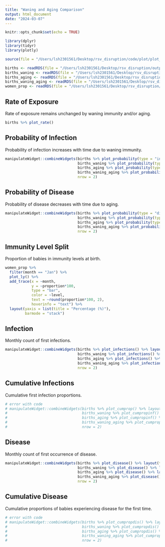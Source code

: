 ```yaml
---
title: "Waning and Aging Comparison"
output: html_document
date: "2024-03-07"
---
```


```r
knitr::opts_chunk$set(echo = TRUE)

library(dplyr)
library(tidyr)
library(plotly)

source(file = "/Users/lsh2301561/Desktop/rsv_disruption/code/plot/plot_births.R")
```

```r
births <- readRDS(file = "/Users/lsh2301561/Desktop/rsv_disruption/output/data/waning_aging/births.rds")
births_waning <- readRDS(file = "/Users/lsh2301561/Desktop/rsv_disruption/output/data/waning_aging/births_waning.rds")
births_aging <- readRDS(file = "/Users/lsh2301561/Desktop/rsv_disruption/output/data/waning_aging/births_aging.rds")
births_waning_aging <- readRDS(file = "/Users/lsh2301561/Desktop/rsv_disruption/output/data/waning_aging/births_waning_aging.rds")
women_prop <- readRDS(file = "/Users/lsh2301561/Desktop/rsv_disruption/output/data/women/women_prop.rds")
```
## Rate of Exposure

Rate of exposure remains unchanged by waning immunity and/or aging.

```r
births %>% plot_rate()
```

## Probability of Infection

Probability of infection increases with time due to waning immunity.

```r
manipulateWidget::combineWidgets(births %>% plot_probability(type = "infection") %>% layout(title = "No Waning or Aging"),
                                 births_waning %>% plot_probability(type = "infection") %>% layout(title = "Waning"),
                                 births_aging %>% plot_probability(type = "infection") %>% layout(title = "Aging"),
                                 births_waning_aging %>% plot_probability(type = "infection") %>% layout(title = "Waning and Aging"),
                                 nrow = 2)
```

## Probability of Disease

Probability of disease decreases with time due to aging.

```r
manipulateWidget::combineWidgets(births %>% plot_probability(type = "disease") %>% layout(title = "No Waning or Aging"),
                                 births_waning %>% plot_probability(type = "disease") %>% layout(title = "Waning"),
                                 births_aging %>% plot_probability(type = "disease") %>% layout(title = "Aging"),
                                 births_waning_aging %>% plot_probability(type = "disease") %>% layout(title = "Waning and Aging"),
                                 nrow = 2)
```

## Immunity Level Split

Proportion of babies in immunity levels at birth.

```r
women_prop %>% 
  filter(month == "Jan") %>% 
  plot_ly() %>% 
  add_trace(x = ~month,
            y = ~proportion*100,
            type = "bar",
            color = ~level, 
            text = ~round(proportion*100, 2),
            hoverinfo = "text") %>% 
  layout(yaxis = list(title = "Percentage (%)"),
         barmode = "stack")
```

## Infection

Monthly count of first infections.

```r
manipulateWidget::combineWidgets(births %>% plot_infections() %>% layout(title = "No Waning or Aging"),
                                 births_waning %>% plot_infections() %>% layout(title = "Waning"),
                                 births_aging %>% plot_infections() %>% layout(title = "Aging"),
                                 births_waning_aging %>% plot_infections() %>% layout(title = "Waning and Aging"),
                                 nrow = 2)
```

## Cumulative Infections

Cumulative first infection proportions.

```r
# error with code
# manipulateWidget::combineWidgets(births %>% plot_cumprop() %>% layout(title = "No Waning or Aging"),
#                                  births_waning %>% plot_cumpropinf() %>% layout(title = "Waning"),
#                                  births_aging %>% plot_cumpropinf() %>% layout(title = "Aging"),
#                                  births_waning_aging %>% plot_cumpropinf() %>% layout(title = "Waning and Aging"),
#                                  nrow = 2)
```

## Disease

Monthly count of first occurrence of disease.

```r
manipulateWidget::combineWidgets(births %>% plot_disease() %>% layout(title = "No Waning or Aging"),
                                 births_waning %>% plot_disease() %>% layout(title = "Waning"),
                                 births_aging %>% plot_disease() %>% layout(title = "Aging"),
                                 births_waning_aging %>% plot_disease() %>% layout(title = "Waning and Aging"),
                                 nrow = 2)
```

## Cumulative Disease

Cumulative proportions of babies experiencing disease for the first time.

```r
# error with code
# manipulateWidget::combineWidgets(births %>% plot_cumpropdis() %>% layout(title = "No Waning or Aging"),
#                                  births_waning %>% plot_cumpropdis() %>% layout(title = "Waning"),
#                                  births_aging %>% plot_cumpropdis() %>% layout(title = "Aging"),
#                                  births_waning_aging %>% plot_cumpropdis() %>% layout(title = "Waning and Aging"),
#                                  nrow = 2)
```